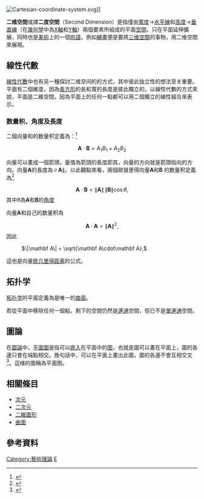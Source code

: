 {{NoteTA
|G1 = Math
|1 = zh-hans:数量积; zh-hant:內積;
}}
[[Image:Cartesian-coordinate-system.svg|right]]]]

'''二维空間'''或譯'''二度空間'''（Second Dimension）是指僅由[[寬度|寬度]]→[[水平線|水平線]]和[[高度|高度]]→[[垂直線|垂直線]]（在[[幾何學|幾何學]]中為[[X軸|X軸]]和[[Y軸|Y軸]]）兩個要素所組成的平面[[空間|空間]]，只在平面延伸擴展，同時也是[[美術|美術]]上的一個[[術語|術語]]，例如[[繪畫|繪畫]]便是要將[[三维空間|三维空間]]的事物，用二维空間來展現。

==線性代數==
[[線性代數|線性代數]]中也有另一種探討二维空间的的方式，其中彼此独立性的想法至关重要。平面有二個維度，因為[[長方形|長方形]]的長和寬的長度是彼此獨立的。以線性代數的方式來說，平面是二維空間，因為平面上的任何一點都可以用二個獨立{{le|坐標向量|Coordinate vector|向量}}的線性組合來表示。

===数量积、角度及長度===
{{main article|数量积}}
二個向量{{nowrap|1='''A''' = [''A''<sub>1</sub>, ''A''<sub>2</sub>]}}和{{nowrap|1='''B''' = [''B''<sub>1</sub>, ''B''<sub>2</sub>]}}的数量积定義為：<ref name="Lipschutz2009">{{cite book |author1=S. Lipschutz |author2=M. Lipson |title= Linear Algebra (Schaum’s Outlines)|url=https://archive.org/details/linearalgebra0000lips_a2h3 |edition= 4th |year= 2009|publisher= McGraw Hill|isbn=978-0-07-154352-1}}</ref>

:<math>\mathbf{A}\cdot \mathbf{B} = A_1B_1 + A_2B_2</math>

向量可以畫成一個箭頭，量值為箭頭的長度即其，向量的方向就是箭頭指向的方向。向量'''A'''的長度為<math>\|\mathbf{A}\|</math>。以此觀點來看，兩個歐幾里得向量'''A'''和'''B''' 的数量积定義為<ref name="Spiegel2009">{{cite book |author1=M.R. Spiegel |author2=S. Lipschutz |author3=D. Spellman |title= Vector Analysis (Schaum’s Outlines)|edition= 2nd |year= 2009|publisher= McGraw Hill|isbn=978-0-07-161545-7}}</ref>
:<math>\mathbf A\cdot\mathbf B = \|\mathbf A\|\,\|\mathbf B\|\cos\theta,</math>
其中θ為'''A'''和'''B'''的[[角度|角度]]

向量'''A'''和自己的数量积為
:<math>\mathbf A\cdot\mathbf A = \|\mathbf A\|^2,</math>
因此
: <math> \|\mathbf A\| = \sqrt{\mathbf A\cdot\mathbf A},</math>
這也是向量[[欧几里得距离|欧几里得距离]]的公式。

==拓扑学==
[[拓扑学|拓扑学]]的平面定義為是唯一{{le|可收縮空間|contractible|可收縮}}的[[曲面|曲面]]。

若從平面中移除任何一個點，剩下的空間仍然是[[連通|連通]]空間，但已不是[[單連通|單連通]]空間。

==圖論==
在[[圖論|圖論]]中，[[平面图_(图论)|平面圖]]是指可以[[圖嵌入|嵌入]]在平面中的[[图_(数学)|图]]，也就是圖可以畫在平面上，圖的各邊只會在端點相交。換句話中，可以在平面上畫出此圖，圖的各邊不會互相交叉<ref>{{cite book|last=Trudeau|first=Richard J.|title=Introduction to Graph Theory|year=1993|publisher=Dover Pub.|location=New York|isbn=978-0-486-67870-2|pages=64|url=http://store.doverpublications.com/0486678709.html|edition=Corrected, enlarged republication.|accessdate=8 August 2012|quote=Thus a planar graph, when drawn on a flat surface, either has no edge-crossings or can be redrawn without them.|archive-date=2019-05-05|archive-url=https://web.archive.org/web/20190505192352/http://store.doverpublications.com/0486678709.html|dead-url=yes}}</ref>。這様的圖稱為平面图。

==相關條目==
* [[次元|次元]]
* [[二次元|二次元]]
* [[二維圖形|二維圖形]]
* [[曲面|曲面]]

==參考資料==
{{reflist}}

{{模板:维度}}
{{DEFAULTSORT:二維空間}}

[[Category:藝術理論|Category:藝術理論]]
[[Category:維度|E]]